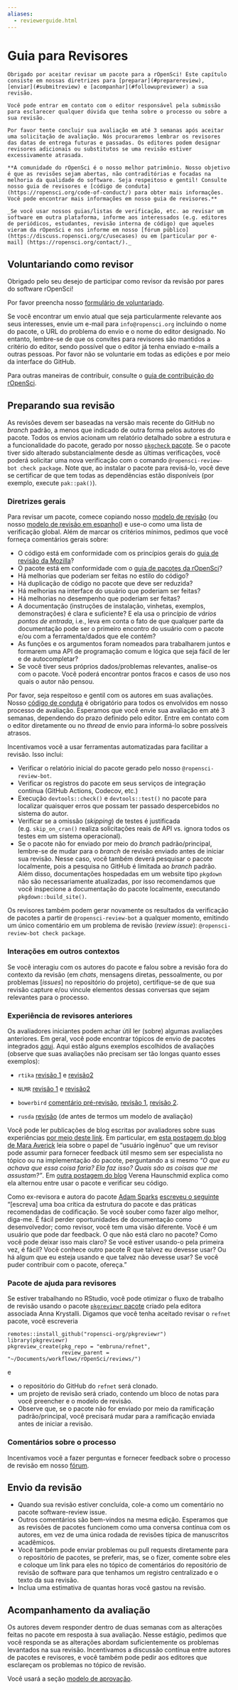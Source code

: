 ```yaml
---
aliases: 
  - reviewerguide.html
---
```


# Guia para Revisores {#reviewerguide}

```block
Obrigado por aceitar revisar um pacote para a rOpenSci! Este capítulo consiste em nossas diretrizes para [preparar](#preparereview), [enviar](#submitreview) e [acompanhar](#followupreviewer) a sua revisão.

Você pode entrar em contato com o editor responsável pela submissão para esclarecer qualquer dúvida que tenha sobre o processo ou sobre a sua revisão.

Por favor tente concluir sua avaliação em até 3 semanas após aceitar uma solicitação de avaliação. Nós procuraremos lembrar os revisores das datas de entrega futuras e passadas. Os editores podem designar revisores adicionais ou substitutos se uma revisão estiver excessivamente atrasada.

**A comunidade do rOpenSci é o nosso melhor patrimônio. Nosso objetivo é que as revisões sejam abertas, não contraditórias e focadas na melhoria da qualidade do software. Seja respeitoso e gentil! Consulte nosso guia de revisores e [código de conduta] (https://ropensci.org/code-of-conduct/) para obter mais informações. Você pode encontrar mais informações em nosso guia de revisores.**

_Se você usar nossos guias/listas de verificação, etc. ao revisar um software em outra plataforma, informe aos interessados (e.g. editores de periódicos, estudantes, revisão interna de código) que aqueles vieram da rOpenSci e nos informe em nosso [fórum público] (https://discuss.ropensci.org/c/usecases) ou em [particular por e-mail] (https://ropensci.org/contact/)._ 
```

## Voluntariando como revisor {#volunteering-as-a-reviewer}

Obrigado pelo seu desejo de participar como revisor da revisão por pares do software rOpenSci!

Por favor preencha nosso [formulário de voluntariado](https://ropensci.org/software-reviewer).

Se você encontrar um envio atual que seja particularmente relevante aos seus interesses, envie um e-mail para `info@ropensci.org` incluindo o nome do pacote, o URL do problema do envio e o nome do editor designado. No entanto, lembre-se de que os convites para revisores são mantidos a critério do editor, sendo possível que o editor já tenha enviado e-mails a outras pessoas. Por favor não se voluntarie em todas as edições e por meio da interface do GitHub.

Para outras maneiras de contribuir, consulte o [guia de contribuição do rOpenSci](https://contributing.ropensci.org/).

## Preparando sua revisão {#preparereview}

As revisões devem ser baseadas na versão mais recente do GitHub no _branch_ padrão, a menos que indicado de outra forma pelos autores do pacote. Todos os envios acionam um relatório detalhado sobre a estrutura e a funcionalidade do pacote, gerado por nosso [`pkgcheck` pacote](https://docs.ropensci.org/pkgcheck/). Se o pacote tiver sido alterado substancialmente desde as últimas verificações, você poderá solicitar uma nova verificação com o comando `@ropensci-review-bot check package`. Note que, ao instalar o pacote para revisá-lo, você deve se certificar de que tem todas as dependências estão disponíveis (por exemplo, execute `pak::pak()`).

### Diretrizes gerais {#general-guidelines}

Para revisar um pacote, comece copiando nosso [modelo de revisão](#reviewtemplate) (ou nosso [modelo de revisão em espanhol](#reviewtemplatees)) e use-o como uma lista de verificação global. Além de marcar os critérios mínimos, pedimos que você forneça comentários gerais sobre:

- O código está em conformidade com os princípios gerais do [guia de revisão da Mozilla](https://mozillascience.github.io/codeReview/review.html)?
- O pacote está em conformidade com o [guia de pacotes da rOpenSci](#building)?
- Há melhorias que poderiam ser feitas no estilo do código?
- Há duplicação de código no pacote que deve ser reduzida?
- Há melhorias na interface do usuário que poderiam ser feitas?
- Há melhorias no desempenho que poderiam ser feitas?
- A documentação (instruções de instalação, vinhetas,  exemplos, demonstrações) é clara e suficiente? E ela usa o princípio de *vários pontos de entrada*, i.e., leva em conta o fato de que qualquer parte da documentação pode ser o primeiro encontro do usuário com o pacote e/ou com a ferramenta/dados que ele contém?
- As funções e os argumentos foram nomeados para trabalharem juntos e formarem uma API de programação comum e lógica que seja fácil de ler e de autocompletar?
- Se você tiver seus próprios dados/problemas relevantes, analise-os com o pacote. Você poderá encontrar pontos fracos e casos de uso nos quais o autor não pensou.

Por favor, seja respeitoso e gentil com os autores em suas avaliações. Nosso [código de conduta](#code-of-conduct) é obrigatório para todos os envolvidos em nosso processo de avaliação. Esperamos que você envie sua avaliação em até 3 semanas, dependendo do prazo definido pelo editor. Entre em contato com o editor diretamente ou no _thread_ de envio para informá-lo sobre possíveis atrasos.

Incentivamos você a usar ferramentas automatizadas para facilitar a revisão. Isso inclui:

- Verificar o relatório inicial do pacote gerado pelo nosso `@ropensci-review-bot`.
- Verificar os registros do pacote em seus serviços de integração contínua (GitHub Actions, Codecov, etc.)
- Execução `devtools::check()` e `devtools::test()` no pacote para localizar quaisquer erros que possam ter passado despercebidos no sistema do autor.
- Verificar se a omissão (_skipping_) de testes é justificada (e.g. `skip_on_cran()` realiza solicitações reais de API vs. ignora todos os testes em um sistema operacional).
- Se o pacote não for enviado por meio do _branch_ padrão/principal, lembre-se de mudar para o _branch_ de revisão enviado antes de iniciar sua revisão. Nesse caso, você também deverá pesquisar o pacote localmente, pois a pesquisa no GitHub é limitada ao _branch_ padrão. Além disso, documentações hospedadas em um website tipo `pkgdown` não são necessariamente atualizadas, por isso recomendamos que você inspecione a documentação do pacote localmente, executando `pkgdown::build_site()`.

Os revisores também podem gerar novamente os resultados da verificação de pacotes a partir de `@ropensci-review-bot` a qualquer momento, emitindo um único comentário em um problema de revisão (_review issue_): `@ropensci-review-bot check package`.

### Interações em outros contextos {#off-thread-interactions}

Se você interagiu com os autores do pacote e falou sobre a revisão fora do contexto da revisão (em _chats_, mensagens diretas, pessoalmente, ou por problemas [_issues_] no repositório do projeto), certifique-se de que sua revisão capture e/ou vincule elementos dessas conversas que sejam relevantes para o processo.

### Experiência de revisores anteriores {#experience-from-past-reviewers}

Os avaliadores iniciantes podem achar útil ler (sobre) algumas avaliações anteriores. Em geral, você pode encontrar tópicos de envio de pacotes integrados [aqui](https://github.com/ropensci/software-review/issues?q=is%3Aissue+is%3Aclosed+label%3A6%2Fapproved). Aqui estão alguns exemplos escolhidos de avaliações (observe que suas avaliações não precisam ser tão longas quanto esses exemplos):

- `rtika` [revisão 1](https://github.com/ropensci/software-review/issues/191#issuecomment-367166658) e [revisão2](https://github.com/ropensci/software-review/issues/191#issuecomment-368254623)

- `NLMR` [revisão 1](https://github.com/ropensci/software-review/issues/188#issuecomment-368042693) e [revisão2](https://github.com/ropensci/software-review/issues/188#issuecomment-369310831)

- `bowerbird` [comentário pré-revisão](https://github.com/ropensci/software-review/issues/139#issuecomment-322713737), [revisão 1](https://github.com/ropensci/software-review/issues/139#issuecomment-342380870), [revisão 2](https://github.com/ropensci/software-review/issues/139#issuecomment-342724843).

- `rusda` [revisão](https://github.com/ropensci/software-review/issues/18#issuecomment-120445737) (de antes de termos um modelo de avaliação)

Você pode ler publicações de blog escritas por avaliadores sobre suas experiências [por meio deste link](https://ropensci.org/tags/reviewer/). Em particular, em [esta postagem do blog de Mara Averick](https://ropensci.org/blog/2017/08/22/first-package-review/) leia sobre o papel de "usuário ingênuo" que um revisor pode assumir para fornecer feedback útil mesmo sem ser especialista no tópico ou na implementação do pacote, perguntando a si mesmo *"O que eu achava que essa coisa faria? Ela faz isso? Quais são as coisas que me assustam?"*. Em [outra postagem do blog](https://ropensci.org/blog/2017/09/08/first-review-experiences/) Verena Haunschmid explica como ela alternou entre usar o pacote e verificar seu código.

Como ex-revisora e autora do pacote [Adam Sparks](https://adamhsparks.netlify.app/) [escreveu o seguinte](https://twitter.com/adamhsparks/status/898132036451303425) "\[escreva\] uma boa crítica da estrutura do pacote e das práticas recomendadas de codificação. Se você souber como fazer algo melhor, diga-me. É fácil perder oportunidades de documentação como desenvolvedor; como revisor, você tem uma visão diferente. Você é um usuário que pode dar feedback. O que não está claro no pacote? Como você pode deixar isso mais claro? Se você estiver usando-o pela primeira vez, é fácil? Você conhece outro pacote R que talvez eu devesse usar? Ou há algum que eu esteja usando e que talvez não devesse usar? Se você puder contribuir com o pacote, ofereça."

### Pacote de ajuda para revisores {#helper-package-for-reviewers}

Se estiver trabalhando no RStudio, você pode otimizar o fluxo de trabalho de revisão usando o pacote [`pkgreviewr` pacote](https://github.com/ropensci-org/pkgreviewr) criado pela editora associada Anna Krystalli. Digamos que você tenha aceitado revisar o `refnet` pacote, você escreveria

```
remotes::install_github("ropensci-org/pkgreviewr")
library(pkgreviewr)
pkgreview_create(pkg_repo = "embruna/refnet", 
                 review_parent = "~/Documents/workflows/rOpenSci/reviews/")
```

e

- o repositório do GitHub do `refnet` será clonado.
- um projeto de revisão será criado, contendo um bloco de notas para você preencher e o modelo de revisão.
- Observe que, se o pacote não for enviado por meio da ramificação padrão/principal, você precisará mudar para a ramificação enviada antes de iniciar a revisão.

### Comentários sobre o processo {#feedback-on-the-process}

Incentivamos você a fazer perguntas e fornecer feedback sobre o processo de revisão em nosso [fórum](https://discuss.ropensci.org).

## Envio da revisão {#submitreview}

- Quando sua revisão estiver concluída, cole-a como um comentário no pacote software-review issue.
- Outros comentários são bem-vindos na mesma edição. Esperamos que as revisões de pacotes funcionem como uma conversa contínua com os autores, em vez de uma única rodada de revisões típica de manuscritos acadêmicos.
- Você também pode enviar problemas ou pull requests diretamente para o repositório de pacotes, se preferir, mas, se o fizer, comente sobre eles e coloque um link para eles no tópico de comentários do repositório de revisão de software para que tenhamos um registro centralizado e o texto da sua revisão.
- Inclua uma estimativa de quantas horas você gastou na revisão.

## Acompanhamento da avaliação {#followupreviewer}

Os autores devem responder dentro de duas semanas com as alterações feitas no pacote em resposta à sua avaliação.  Nesse estágio, pedimos que você responda se as alterações abordam suficientemente os problemas levantados na sua revisão. Incentivamos a discussão contínua entre autores de pacotes e revisores, e você também pode pedir aos editores que esclareçam os problemas no tópico de revisão.

Você usará a seção [modelo de aprovação](#approval2template).


